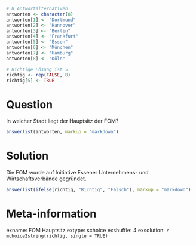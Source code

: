 ```r
# 8 Antwortalternativen
antworten <- character(8)
antworten[1] <- "Dortmund"
antworten[2] <- "Hannover"
antworten[3] <- "Berlin"
antworten[4] <- "Frankfurt"
antworten[5] <- "Essen"
antworten[6] <- "München"
antworten[7] <- "Hamburg"
antworten[8] <- "Köln"

# Richtige Lösung ist 5.
richtig <- rep(FALSE, 8)
richtig[5] <- TRUE
```
Question
========
In welcher Stadt liegt der Hauptsitz der FOM?

```r
answerlist(antworten, markup = "markdown")
```


Solution
========
Die FOM wurde auf Initiative Essener Unternehmens- und Wirtschaftsverbände gegründet.

```r
answerlist(ifelse(richtig, "Richtig", "Falsch"), markup = "markdown")
```


Meta-information
================
exname: FOM Hauptsitz
extype: schoice
exshuffle: 4
exsolution: `r mchoice2string(richtig, single = TRUE)`

